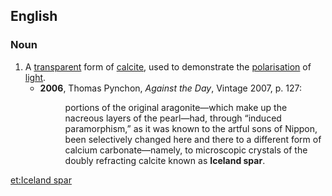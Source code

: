 ==English==

===Noun===
{{en-noun|-}}

# A [[transparent]] form of [[calcite]], used to demonstrate the [[polarisation]] of [[light]].
#* '''2006''', Thomas Pynchon, ''Against the Day'', Vintage 2007, p. 127:
#*: portions of the original aragonite—which make up the nacreous layers of the pearl—had, through “induced paramorphism,” as it was known to the artful sons of Nippon, been selectively changed here and there to a different form of calcium carbonate—namely, to microscopic crystals of the doubly refracting calcite known as '''Iceland spar'''.

[[et:Iceland spar]]
